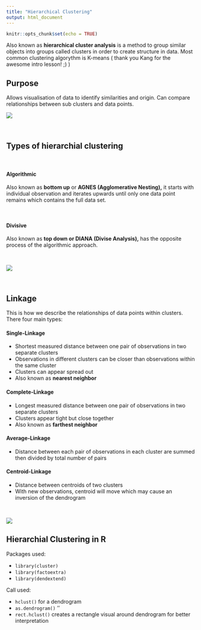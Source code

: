 ```yaml
---
title: "Hierarchical Clustering"
output: html_document
---
```


```r
knitr::opts_chunk$set(echo = TRUE)
```

Also known as **hierarchical cluster analysis** is a method to group similar objects into groups called clusters in order to create structure in data. Most common clustering algorythm is K-means ( thank you Kang for the awesome intro lesson! ;) )

## Purpose

Allows visualisation of data to identify similarities and origin. Can compare relationships between sub clusters and data points.

![](images/a-Original-data-before-k-means-clustering-algorithm-b-Data-after-k-means-clustering.jpg)

<br>

## Types of hierarchial clustering

<br>

#### Algorithmic

Also known as **bottom up** or **AGNES (Agglomerative Nesting),** it starts with individual observation and iterates upwards until only one data point remains which contains the full data set.

<br>

#### Divisive

Also known as **top down or DIANA (Divise Analysis),** has the opposite process of the algorithmic approach.

<br>

![](images/Clustering1.gif)

<br>

## Linkage

This is how we describe the relationships of data points within clusters. There four main types:

#### Single-Linkage

-   Shortest measured distance between one pair of observations in two separate clusters
-   Observations in different clusters can be closer than observations within the same cluster
-   Clusters can appear spread out
-   Also known as **nearest neighbor**

#### Complete-Linkage

-   Longest measured distance between one pair of observations in two separate clusters
-   Clusters appear tight but close together
-   Also known as **farthest neighbor**

#### Average-Linkage

-   Distance between each pair of observations in each cluster are summed then divided by total number of pairs

#### Centroid-Linkage

-   Distance between centroids of two clusters
-   With new observations, centroid will move which may cause an inversion of the dendrogram

<br>

![](images/002-agglomerative-clustering-cutree-cut-dendrogram-1-02.png)

## Hierarchial Clustering in R

Packages used: 

- `library(cluster)`
- `library(factoextra)`
- `library(dendextend)`

Call used:

- `hclust()` for a dendrogram
- `as.dendrogram()` ''
- `rect.hclust()` creates a rectangle visual around dendrogram for better interpretation